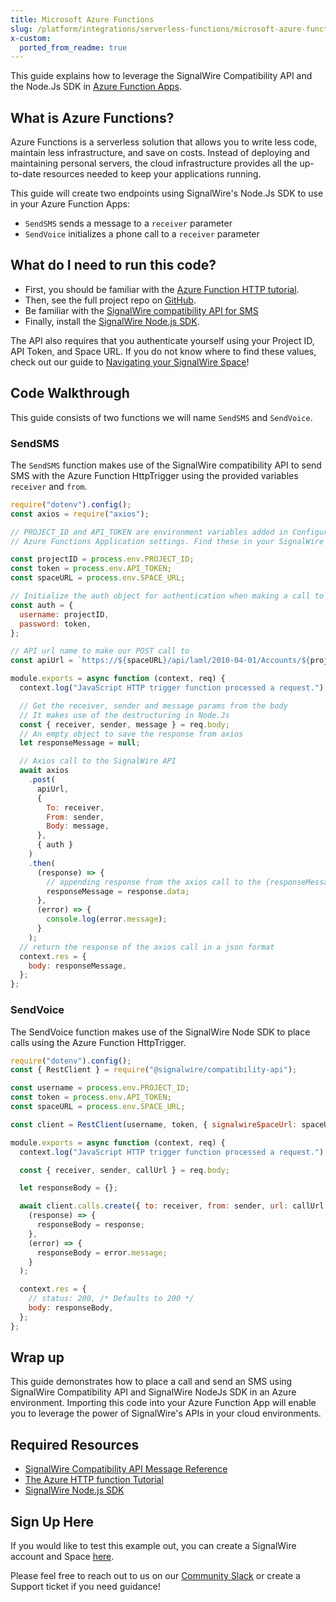 ```yaml
---
title: Microsoft Azure Functions
slug: /platform/integrations/serverless-functions/microsoft-azure-functions
x-custom:
  ported_from_readme: true
---
```


This guide explains how to leverage the SignalWire Compatibility API and the Node.Js SDK in [Azure Function Apps](https://docs.microsoft.com/en-us/azure/azure-functions/functions-overview).

## What is Azure Functions?

Azure Functions is a serverless solution that allows you to write less code, maintain less infrastructure, and save on costs. Instead of deploying and maintaining personal servers, the cloud infrastructure provides all the up-to-date resources needed to keep your applications running.

This guide will create two endpoints using SignalWire's Node.Js SDK to use in your Azure Function Apps:

- `SendSMS` sends a message to a `receiver` parameter
- `SendVoice` initializes a phone call to a `receiver` parameter

## What do I need to run this code?

- First, you should be familiar with the [Azure Function HTTP tutorial](https://docs.microsoft.com/en-us/azure/azure-functions/create-first-function-vs-code-node).
- Then, see the full project repo on [GitHub](https://github.com/signalwire/guides/tree/main/Integrations/SignalWire%20API%20on%20Azure%20Function%20-%20NodeJS).
- Be familiar with the [SignalWire compatibility API for SMS](/rest/compatibility-api/endpoints/create-message)
- Finally, install the [SignalWire Node.js SDK](https://www.npmjs.com/package/@signalwire/compatibility-api).

The API also requires that you authenticate yourself using your Project ID, API Token, and Space URL. If you do not know where to find these values, check out our guide to [Navigating your SignalWire Space](/platform/dashboard/getting-started/navigating-your-space)!

## Code Walkthrough

This guide consists of two functions we will name `SendSMS` and `SendVoice`.

### SendSMS

The `SendSMS` function makes use of the SignalWire compatibility API to send SMS with the Azure Function HttpTrigger using the provided variables `receiver` and `from`.

```javascript
require("dotenv").config();
const axios = require("axios");

// PROJECT_ID and API_TOKEN are environment variables added in Configuration found in
// Azure Functions Application settings. Find these in your SignalWire Space

const projectID = process.env.PROJECT_ID;
const token = process.env.API_TOKEN;
const spaceURL = process.env.SPACE_URL;

// Initialize the auth object for authentication when making a call to SignalWire API
const auth = {
  username: projectID,
  password: token,
};

// API url name to make our POST call to
const apiUrl = `https://${spaceURL}/api/laml/2010-04-01/Accounts/${projectID}/Messages`;

module.exports = async function (context, req) {
  context.log("JavaScript HTTP trigger function processed a request.");

  // Get the receiver, sender and message params from the body
  // It makes use of the destructuring in Node.Js
  const { receiver, sender, message } = req.body;
  // An empty object to save the response from axios
  let responseMessage = null;

  // Axios call to the SignalWire API
  await axios
    .post(
      apiUrl,
      {
        To: receiver,
        From: sender,
        Body: message,
      },
      { auth }
    )
    .then(
      (response) => {
        // appending response from the axios call to the {responseMessage} object
        responseMessage = response.data;
      },
      (error) => {
        console.log(error.message);
      }
    );
  // return the response of the axios call in a json format
  context.res = {
    body: responseMessage,
  };
};
```

### SendVoice

The SendVoice function makes use of the SignalWire Node SDK to place calls using the Azure Function HttpTrigger.

```javascript
require("dotenv").config();
const { RestClient } = require("@signalwire/compatibility-api");

const username = process.env.PROJECT_ID;
const token = process.env.API_TOKEN;
const spaceURL = process.env.SPACE_URL;

const client = RestClient(username, token, { signalwireSpaceUrl: spaceURL });

module.exports = async function (context, req) {
  context.log("JavaScript HTTP trigger function processed a request.");

  const { receiver, sender, callUrl } = req.body;

  let responseBody = {};

  await client.calls.create({ to: receiver, from: sender, url: callUrl }).then(
    (response) => {
      responseBody = response;
    },
    (error) => {
      responseBody = error.message;
    }
  );

  context.res = {
    // status: 200, /* Defaults to 200 */
    body: responseBody,
  };
};
```

## Wrap up

This guide demonstrates how to place a call and send an SMS using SignalWire Compatibility API and SignalWire NodeJs SDK in an Azure environment. Importing this code into your Azure Function App will enable you to leverage the power of SignalWire's APIs in your cloud environments.

## Required Resources

- [SignalWire Compatibility API Message Reference](/rest/compatibility-api/endpoints/create-message)
- [The Azure HTTP function Tutorial](https://docs.microsoft.com/en-us/azure/azure-functions/create-first-function-vs-code-node)
- [SignalWire Node.js SDK](https://www.npmjs.com/package/@signalwire/compatibility-api)

## Sign Up Here

If you would like to test this example out, you can create a SignalWire account and Space [here](https://m.signalwire.com/signups/new?s=1).

Please feel free to reach out to us on our [Community Slack](http://signalwire.community/) or create a Support ticket if you need guidance!
